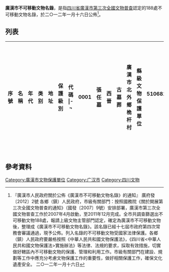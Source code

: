 '''廣漢市不可移動文物名錄'''，是指[[四川省|四川省]][[廣漢市|廣漢市]][[第三次全國文物普查|第三次全國文物普查]]認定的188處不可移動文物名錄，於二○一二年一月十六日公佈<ref>『廣漢市人民政府關於公佈《廣漢市不可移動文物名錄》的通知』 廣府發〔2012〕2號 各鄉（鎮）人民政府，市級有關部門：按照國務院《關於開展第三次全國文物普查的通知》（國發〔2007〕9號）安排部署，廣漢市第三次全國文物普查工作於2007年4月啟動，至2011年12月完成。全市共調查篩選出不可移動文物188處，報請上級文物主管部門認定，確定為廣漢市不可移動文物後，整理成《廣漢市不可移動文物名錄》。該名錄已經十七屆市政府第四次常務會審議通過，現予公佈。列入名錄的不可移動文物受國家法律保護。各鄉（鎮）人民政府要嚴格按照《中華人民共和國文物保護法》，《四川省<中華人民共和國文物保護法>實施辦法》等法律、法規的要求，採取有效措施，切實做好轄區內不可移動文物的保護、管理和利用工作。市級有關部門在建設、規劃等工作中應充分考慮文物保護工作的重要性，做好相關保護工作，確保文化遺產安全。 二○一二年一月十六日</ref>。

== 列表 ==
{|style="width:99.9%" border="1" class="wikitable sortable"
|-
!width=10%| 序號
!width=20%| 名稱
!width=15%| 年代
!width=15%| 类别
!width=20%| 地址
!width=10%| 保護級別
!width=10%| 代碼 
|-¬
|0001||張任墓||西晉||古墓葬||廣漢市北外鄉桅杆村||縣級文物保護單位||510681932100000001
|-¬
|0002||三官橋||清||古建築||廣漢市北外鄉炳靈村||||510681803180000002
|-¬
|0003||新源張氏宅||清||古建築||廣漢市北外鄉新源村||||510681803180000003
|-¬
|0004||張氏宗祠||清||古建築||廣漢市北外鄉新源村||||510681803180000004
|-¬
|0005||北外公社九大隊舊址||20世紀60年代||近現代重要史跡及代表性建築||廣漢市北外鄉新源村||||510681805200000005
|-¬
|0006||炳靈寺||清||古建築||廣漢市北外鄉炳靈村||||510681943180000006
|-¬
|0007||廣生宮||清光緒五年（1879）||古建築||廣漢市北外鄉龍江村||||510681943180000007
|-¬
|0008||雲盤山墓群||漢||古墓葬||廣漢市北外鄉雲盤村||||510681802080000008
|-¬
|0009||龍江葉氏宅||清||古建築||廣漢市北外鄉龍江村||||510681803180000009
|-¬
|0013||益蘭祠||清嘉慶十二年（1807）||古建築||廣漢市和興鎮安平村||市級文物保護單位　||510681933180000013
|-¬
|0014||安平張氏宅||清||古建築||廣漢市和興鎮安平村||||510681803180000014
|-¬
|0015||安平蔣氏宅||清||古建築||廣漢市和興鎮安平村||||510681803180000015
|-¬
|0016||獅子龍門鐘氏宅||清||古建築||廣漢市和興鎮國防村||||510681803180000016
|-¬
|0017||國防村蒙子堰橋||清||古建築||廣漢市和興鎮國防村||||510681803180000017
|-¬
|0018||蒙子堰抗日誘敵轟炸地||1944||近現代重要史跡及代表性建築||廣漢市和興鎮國防村||||510681805190000018
|-¬
|0019||安平蘇氏宅||清||古建築||廣漢市和興鎮安平村||||510681803180000019
|-¬
|0020||親民村黃氏宅||清||古建築||廣漢市和興鎮親民村||||510681803180000020
|-¬
|0021||霍家庵||1992||近現代重要史跡及代表性建築||廣漢市和興鎮華嚴村||||510681805200000021
|-¬
|0022||寶堂蔡氏宅||清||古建築||廣漢市和興鎮寶堂村||||510681803180000022
|-¬
|0023||國防村鐘氏宅||清||古建築||廣漢市和興鎮國防村||||510681803180000023
|-¬
|0024||鐘登甲宅||清||古建築||廣漢市和興鎮國防村||||510681803180000024
|-¬
|0025||紅安雷氏宅||1918||近現代重要史跡及代表性建築||廣漢市和興鎮紅安村||||510681805190000025
|-¬
|0026||紅安敖氏宅||清||古建築||廣漢市和興鎮紅安村||||510681803180000026
|-¬
|0027||畫壁山墓群||漢||古墓葬||廣漢市金輪鎮柳虹村||||510681802080000027
|-¬
|0028||包公廟||清||古建築||廣漢市金輪鎮五裡村||||510681943180000029
|-¬
|0029||洪氏中醫館||清||古建築||廣漢市金輪鎮搖亭街||||510681803180000032
|-¬
|0030||搖亭街黃氏宅||清||古建築||廣漢市金輪鎮搖亭街||||510681803180000034
|-¬
|0031||搖亭街南劉氏宅||清||古建築||廣漢市金輪鎮搖亭街||||510681803180000035
|-¬
|0032||慧林寺||清||古建築||廣漢市金輪鎮四正村||||510681943180000036
|-¬
|0033||搖亭街肖氏宅||清||古建築||廣漢市金輪鎮搖亭街||||510681803180000037
|-¬
|0034||金輪天后宮||清||古建築||廣漢市金輪鎮搖亭街||||510681803180000039
|-¬
|0035||金輪南華宮||清||古建築||廣漢市金輪鎮搖亭街||||510681803180000040
|-¬
|0036||搖亭街北劉氏宅||清||古建築||廣漢市金輪鎮搖亭街||||510681803180000041
|-¬
|0037||搖亭街曾氏宅||清||古建築||廣漢市金輪鎮搖亭街||||510681803180000042
|-¬
|0038||搖亭街張氏宅||清||古建築||廣漢市金輪鎮搖亭街||||510681803180000043
|-¬
|0039||五裡村劉氏宅||清||古建築||廣漢市金輪鎮五裡村||||510681803180000044
|-¬
|0040||月灣村東鄧氏宅||清||古建築||廣漢市金魚鎮月灣村||||510681803180000045
|-¬
|0041||月灣村西鄧氏宅||清||古建築||廣漢市金魚鎮月灣村||||510681803180000046
|-¬
|0042||月灣村李氏宅||清||古建築||廣漢市金魚鎮月灣村||||510681803180000048
|-¬
|0043||周氏宗祠||清||古建築||廣漢市金魚鎮青杠村||||510681803180000050
|-¬
|0044||石佛村遺址||商||古遺址||廣漢市金魚鎮月灣村||||510681941040000051
|-¬
|0045||杜家咀崖墓群||漢-南北朝||古墓葬||廣漢市連山鎮清河村||市級文物保護單位||510681932081110052
|-¬
|0046||下柳稍堰碑||清乾隆三十三年（1768）||石窟寺及石刻||廣漢市連山鎮光輝村||市級文物保護單位||510681934180000053
|-¬
|0047||烏木村辛氏宅||1943||近現代重要史跡及代表性建築||廣漢市連山鎮烏木村||||510681805190000054
|-¬
|0048||李氏宗祠||清||古建築||廣漢市連山鎮湖廣街||||510681803180000055
|-¬
|0049||廖氏宗祠||清||古建築||廣漢市連山鎮普通街||||510681803180000056
|-¬
|0050||清河東肖氏宅||清||古建築||廣漢市連山鎮清河村||||510681803180000057
|-¬
|0051||川江黃氏宅||清||古建築||廣漢市連山鎮川江村||||510681803180000058
|-¬
|0052||黃氏宅||清||古建築||廣漢市連山鎮川江村||||510681803180000059
|-¬
|0053||官家龍門黃氏宅||清||古建築||廣漢市連山鎮川江村||||510681803180000060
|-¬
|0054||清河北肖氏宅||清||古建築||廣漢市連山鎮清河村||||510681803180000061
|-¬
|0055||靈澤寺||清||古建築||廣漢市連山鎮湧泉村||||510681803180000062
|-¬
|0056||湧泉向氏宅||清||古建築||廣漢市連山鎮湧泉村||||510681803180000063
|-¬
|0057||長梁子崖墓群||漢||古墓葬||廣漢市連山鎮齊心村||||510681802080000064
|-¬
|0058||七仙寺||清||古建築||廣漢市連山鎮齊心村||||510681943180000065
|-¬
|0059||黃氏宗祠||清道光二年（1822）||古建築||廣漢市連山鎮川江村||||510681943180000066
|-¬
|0060||環梁子驛道||清||古遺址||廣漢市連山鎮石門村||||510681801180000067
|-¬
|0061||石門李氏墓||清||古墓葬||廣漢市連山鎮石門村||||510681802180000068
|-¬
|0062||龍泉水庫||1971||近現代重要史跡及代表性建築||廣漢市連山鎮石門村||||510681805200000069
|-¬
|0063||大樑子墓||明||古墓葬||廣漢市連山鎮石門村||||510681802170000070
|-¬
|0064||白虎梁子墓地||明正德十六年（1521）||古墓葬||廣漢市連山鎮石門村||||510681802170000071
|-¬
|0065||灣灣地墓群||明||古墓葬||廣漢市連山鎮石門村||||510681802170000072
|-¬
|0066||楊氏墓地||清||古墓葬||廣漢市連山鎮石門村||||510681802180000073
|-¬
|0067||清河南肖氏宅||清||古建築||廣漢市連山鎮清河村||||510681803180000074
|-¬
|0068||藜煌祠||清||古建築||廣漢市連山鎮清河村||||510681803180000075
|-¬
|0069||繆嘉文烈士紀念碑||1989||近現代重要史跡及代表性建築||廣漢市連山鎮龍泉村||||510681805200000076
|-¬
|0070||廣漢抗戰陣亡將士紀念地||1941||近現代重要史跡及代表性建築||廣漢市雒城鎮漢口路||市級文物保護單位||510681935190000077
|-¬
|0071||溪南祠||清||古建築||廣漢市雒城鎮小北街||縣級文物保護單位||510681933180000078
|-¬
|0072||廣漢川王宮||清||古建築||廣漢市雒城鎮漢口路||縣級文物保護單位　||510681933180000079
|-¬
|0073||聖諭碑||清順治二年（1645）||石窟寺及石刻||廣漢市雒城鎮房湖公園||市級文物保護單位||510681934180000080
|-¬
|0074||漢州字庫塔||清乾隆五十九年（1794）||古建築||廣漢市雒城鎮房湖公園||縣級文物保護單位　||510681933180000081
|-¬
|0075||房湖||唐||古建築||廣漢市雒城鎮房湖公園||省級文物保護單位||510681803130000082
|-¬
|0076||廣漢文廟||清嘉慶十七年（1812）||古建築||廣漢市雒城鎮武昌路||省級文物保護單位||510681923180000083
|-¬
|0077||雒城遺址||漢||古遺址||廣漢市雒城鎮轄區||省級文物保護單位　||510681921080000084
|-¬
|0078||凝翠樓||1954||近現代重要史跡及代表性建築||廣漢市雒城鎮房湖公園||||510681805200000085
|-¬
|0079||房湖日晷||1928||其他||廣漢市雒城鎮房湖公園||||510681806190000086
|-¬
|0080||琯園||1984||近現代重要史跡及代表性建築||廣漢市雒城鎮房湖公園||||510681805200000089
|-¬
|0081||高龍門張氏宅||清||古建築||廣漢市雒城鎮三北社區||||510681803180000090
|-¬
|0082||廣漢中學二五起義紀念地||1930||近現代重要史跡及代表性建築||廣漢市雒城鎮廣漢中學||||510681805190000091
|-¬
|0083||漢州城牆||清||古建築||廣漢市雒城鎮九江路社區||||510681803180000092
|-¬
|0084||青島路劉氏宅||清||古建築||廣漢市雒城鎮三北社區||||510681803180000093
|-¬
|0085||辜氏宗祠||清||古建築||廣漢市雒城鎮三北社區||||510681803180000094
|-¬
|0086||房湖吊腳亭||1927||近現代重要史跡及代表性建築||廣漢市雒城鎮房湖公園||||510681805190000095
|-¬
|0087||關聖殿||清||古建築||廣漢市興隆鎮樊池村||||510681803180000088
|-¬
|0088||東禪寺南門||明||古建築||廣漢市興隆鎮東禪寺村||||510681803170000150
|-¬
|0089||黃家寨遺址||清||古遺址||廣漢市興隆鎮寨子村||||510681801180000164
|-¬
|0090||毗廬村遺址||商、周||古遺址||廣漢市興隆鎮毗廬村||||510681801040610178
|-¬
|0091||雙沙村熊氏宅||清||古建築||廣漢市興隆鎮雙沙村||||510681803180000179
|-¬
|0092||煙堆子遺址||商、周||古遺址||廣漢市興隆鎮西林村||省級文物保護單位　||510681921040510180
|-¬
|0093||雙沙村孫氏宅||清||古建築||廣漢市興隆鎮雙沙村||||510681803180000181
|-¬
|0094||西林村周氏宅||清||古建築||廣漢市興隆鎮西林村||||510681803180000200
|-¬
|0095||獅子龍門唐氏宅||清||古建築||廣漢市南豐鎮永樂村||||510681803180000096
|-¬
|0096||雙龍張氏宅||清||古建築||廣漢市南興鎮雙龍村||||510681943180000097
|-¬
|0097||三星堆遺址||新石器時代至商周||古遺址||廣漢市南興鎮三星村||國家級文物保護單位||510681911020610098
|-¬
|0098||廣漢火神廟||清||古建築||廣漢市南興鎮興華街||市級文物保護單位||510681933180000099
|-¬
|0099||龍興寺||1990||近現代重要史跡及代表性建築||廣漢市南興鎮雙龍村||||510681945200000100
|-¬
|0100||仁聖宮||清道光二十年（1840）||古建築||廣漢市南興鎮白果村||||510681943180000101
|-¬
|0101||石板墳楊氏宅||清||古建築||廣漢市南興鎮三星村||||510681803180000102
|-¬
|0102||三水月光廟||清||古建築||廣漢市三水鎮河壩街||||510681803180000103
|-¬
|0103||劉氏川茶館||清||古建築||廣漢市三水鎮正街街||||510681803180000104
|-¬
|0104||陳武舉宅||清||古建築||廣漢市三水鎮壽增村||||510681803180000105
|-¬
|0105||常樂村祝氏宅||清||古建築||廣漢市三水鎮常樂村||||510681803180000106
|-¬
|0106||三水公社十七大隊七隊曬壩||1962||近現代重要史跡及代表性建築||廣漢市三水鎮常樂村||||510681805200000107
|-¬
|0107||三水上書院||清||古建築||廣漢市三水鎮正街||縣級文物保護單位||510681933180000108
|-¬
|0108||仁佑宮戲樓||清乾隆十八年（1753）||古建築||廣漢市三水鎮正街||||510681943180000109
|-¬
|0109||江西會館戲樓||清乾隆十四年（1749）||古建築||廣漢市三水鎮正街||||510681943180000110
|-¬
|0110||中心村邵氏宅||清||古建築||廣漢市三水鎮中心村||||510681803180000111
|-¬
|0111||中心村吳氏宅||清||古建築||廣漢市三水鎮中心村||||510681803180000112
|-¬
|0112||易大亮宅||清||古建築||廣漢市三水鎮友誼村||||510681803180000113
|-¬
|0113||廣漢抗戰機場舊址||1943||近現代重要史跡及代表性建築||廣漢市三水鎮高店村||||510681805190000114
|-¬
|0114||天恩棧||清||古建築||廣漢市三水鎮正街||||510681803180000115
|-¬
|0115||寶蓮西黃氏宅||清||古建築||廣漢市三水鎮寶蓮村||||510681803180000117
|-¬
|0116||三水邵氏宅||清||古建築||廣漢市三水鎮正街||||510681803180000118
|-¬
|0117||石觀劉氏宅||清||古建築||廣漢市三水鎮石觀村||||510681803180000119
|-¬
|0118||寶蓮肖氏宅||清||古建築||廣漢市三水鎮寶蓮村||||510681803180000120
|-¬
|0119||寶蓮東黃氏宅||清||古建築||廣漢市三水鎮寶蓮村||||510681803180000121
|-¬
|0120||寶蓮黎氏宅||清||古建築||廣漢市三水鎮寶蓮村||||510681803180000123
|-¬
|0121||劉氏宗祠||清||古建築||廣漢市三水鎮石觀村||||510681803180000124
|-¬
|0122||清淨寺民居||清||古建築||廣漢市三水鎮友誼村||||510681803180000125
|-¬
|0123||黑神廟||清||古建築||廣漢市三水鎮寶蓮村||||510681803180000126
|-¬
|0124||陳氏茶樓||清||古建築||廣漢市三水鎮河壩街||||510681803180000127
|-¬
|0125||河壩街東鄧氏宅||清||古建築||廣漢市三水鎮河壩街||||510681803180000128
|-¬
|0126||河壩街中鄧氏宅||清||古建築||廣漢市三水鎮河壩街||||510681803180000129
|-¬
|0127||新巷子歐氏宅||清||古建築||廣漢市三水鎮新巷子||||510681803180000131
|-¬
|0128||新巷子鄭氏宅||清||古建築||廣漢市三水鎮新巷子||||510681803180000132
|-¬
|0129||河壩街西鄧氏宅||清||古建築||廣漢市三水鎮河壩街||||510681803180000134
|-¬
|0130||河壩街劉氏宅||清||古建築||廣漢市三水鎮河壩街||||510681803180000135
|-¬
|0131||河壩街龍氏宅||清||古建築||廣漢市三水鎮河壩街||||510681803180000137
|-¬
|0132||三水橫街鄧氏宅||清||古建築||廣漢市三水鎮橫街||||510681803180000139
|-¬
|0133||景頂水庫||1975||近現代重要史跡及代表性建築||廣漢市松林鎮紅堰村||||510681805200000140
|-¬
|0134||夏氏宗祠||清光緒十年（1884）||古建築||廣漢市松林鎮果園村||||510681803180000141
|-¬
|0135||果園村廖氏宅||清||古建築||廣漢市松林鎮果園村||||510681803180000142
|-¬
|0136||吳家高沖堰塘||清||古建築||廣漢市松林鎮松林村||||510681803180000087
|-¬
|0137||高梁子崖墓群||漢至-南北朝||古墓葬||廣漢市松林鎮果園村||||510681802081110143
|-¬
|0138||紗帽頂梁子墓地||漢、明、清||古墓葬||廣漢市松林鎮沙田村||||510681802081800144
|-¬
|0139||宋郭氏墓||明||古墓葬||廣漢市松林鎮桔蘋村||||510681802170000145
|-¬
|0140||界牌吳氏宅||清||古建築||廣漢市松林鎮界牌村||||510681803180000146
|-¬
|0141||麻石橋||清||古建築||廣漢市松林鎮松林村||||510681803180000147||
|-¬
|0142||大沙包墓群||漢||古墓葬||廣漢市西高鎮萬柏村||||510681802080000148
|-¬
|0143||小包包墓群||漢||古墓葬||廣漢市西高鎮萬柏村||||510681802080000149
|-¬
|0144||牟家台遺址||漢||古遺址||廣漢市西高鎮萬柏村||||510681801080000151
|-¬
|0145||高坎子遺址||商、周||古遺址||廣漢市西高鎮馬堰村||||510681801040510152
|-¬
|0146||窯包墓群||漢||古墓葬||廣漢市西高鎮萬柏村||||510681802080000153
|-¬
|0147||裡堰羅氏宅||清||古建築||廣漢市西高鎮裡堰村||||510681943180000154
|-¬
|0148||土城村遺址||漢||古遺址||廣漢市新平鎮新城村||||510681801080000155
|-¬
|0149||青杠林墓地||漢||古墓葬||廣漢市新平鎮紫荊村||||510681802080000213
|-¬
|0150||周家包遺址||商、周||古遺址||廣漢市新平鎮紫荊村||||510681801040610214
|-¬
|0151||大墳山墓地||漢||古墓葬||廣漢市西外鄉金穀村3社||||510681802080000156
|-¬
|0152||周家包墓地||漢||古墓葬||廣漢市西外鄉獅堰村||||510681802080000157
|-¬
|0153||朝龍溝遺址||漢||古遺址||廣漢市西外鄉金穀村||||510681801080000158
|-¬
|0154||大堆子墓地||漢||古墓葬||廣漢市西外鄉金穀村||||510681802080000159
|-¬
|0155||竹木村王氏宅||清||古建築||廣漢市西外鄉竹木村||||510681803180000160
|-¬
|0156||春和堂||清||古建築||廣漢市向陽鎮立師街||||510681803180000162
|-¬
|0157||陳家碾楊氏宅||清||古建築||廣漢市向陽鎮三界村||||510681803180000163
|-¬
|0158||豐收村劉氏宅||清||古建築||廣漢市向陽鎮豐收村||||510681803180000165
|-¬
|0159||小河堰墓地||漢||古墓葬||廣漢市向陽鎮江南村||||510681802080000166
|-¬
|0160||何家台遺址||漢||古遺址||廣漢市向陽鎮瓦店村||||510681801080000167
|-¬
|0161||蔣家河陳家碾橋||清||古建築||廣漢市向陽鎮三界村||||510681803180000168
|-¬
|0162||牛奓口墓地||漢||古墓葬||廣漢市小漢鎮峰昌村||||510681802080000169
|-¬
|0163||嚴石村楊氏宅||清||古建築||廣漢市小漢鎮嚴石村||||510681803180000171
|-¬
|0164||瓦窯村周氏宅||清||古建築||廣漢市小漢鎮瓦窯村||||510681803180000173
|-¬
|0165||烏龜包墓地||漢||古墓葬||廣漢市小漢鎮洛陽村||||510681942080000174
|-¬
|0166||大墳包墓地||漢||古墓葬||廣漢市小漢鎮上陵村||||510681802080000175
|-¬
|0167||向傳雲宅||清道光二十九年（1849）||古建築||廣漢市小漢鎮團結村||||510681803180000177
|-¬
|0168||花園村張氏宗祠||清||古建築||廣漢市新豐鎮花園村||||510681803180000183
|-¬
|0169||龍居寺||明正統十二年（1447）||古建築||廣漢市新豐鎮龍居村||||510681923170000184
|-¬
|0170||靈泉馮氏宅||清||古建築||廣漢市新豐鎮靈泉村||||510681803180000185
|-¬
|0171||獅象村鄧氏宅||清||古建築||廣漢市新豐鎮獅象村||||510681803180000186
|-¬
|0172||獅象村陳氏宅||清||古建築||廣漢市新豐鎮獅象村||||510681803180000187
|-¬
|0173||鐘家灣鄧氏宅||清||古建築||廣漢市新豐鎮獅象村||||510681803180000188
|-¬
|0174||獅象村張氏宅||清||古建築||廣漢市新豐鎮獅象村||||510681803180000189
|-¬
|0175||童家巷肖氏宅||1925||近現代重要史跡及代表性建築||廣漢市新豐鎮靈泉村||||510681805190000190
|-¬
|0176||320測繪部隊舊址||1956||近現代重要史跡及代表性建築||廣漢市新豐鎮古城村||||510681805200000192
|-¬
|0177||廣福橋||1911||近現代重要史跡及代表性建築||廣漢市新豐鎮花園村||||510681945180000193
|-¬
|0178||眾成橋||1967||近現代重要史跡及代表性建築||廣漢市新豐鎮馬牧村||||510681805200000194
|-¬
|0179||同善村黃氏宅||清||古建築||廣漢市新豐鎮同善村||||510681803180000195
|-¬
|0180||高宗橋||清||古建築||廣漢市新豐鎮古城村||||510681803180000196
|-¬
|0181||丁家碾墓地||漢||古墓葬||廣漢市新豐鎮古城村||||510681802080000197
|-¬
|0182||王家河灣墓地||漢||古墓葬||廣漢市新豐鎮同善村||||510681802080000198
|-¬
|0183||陳家包墓地||漢||古墓葬||廣漢市新豐鎮同善村||||510681802080000199
|-¬
|0184||老鴰林唐氏宅||清||古建築||廣漢市新豐鎮京皇村||||510681803180000208
|-¬
|0185||京皇村東唐氏宅||清||古建築||廣漢市新豐鎮京皇村||||510681803180000209
|-¬
|0186||京皇村南唐氏宅||清||古建築||廣漢市新豐鎮京皇村||||510681803180000210
|-¬
|0187||京皇村北唐氏宅||清||古建築||廣漢市新豐鎮京皇村||||510681803180000211
|-¬
|0188||萬勝村吳氏宅||清||古建築||廣漢市新豐鎮萬勝村||||510681803180000212
|-¬
|}


== 參考資料 ==
{{Reflist}}

{{四川省各市縣不可移動文物名錄}}
[[Category:廣漢市文物保護單位|Category:廣漢市文物保護單位]]
[[Category:广汉市|Category:广汉市]]
[[Category:四川文物|Category:四川文物]]